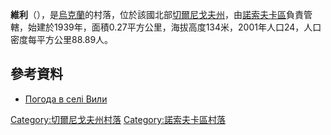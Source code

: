 {{coord|50|45|29|N|31|43|29|E|scale:100000|display=title}}

'''維利'''（{{lang-uk|Вили}}），是[[烏克蘭|烏克蘭]]的村落，位於該國北部[[切爾尼戈夫州|切爾尼戈夫州]]，由[[諾索夫卡區|諾索夫卡區]]負責管轄，始建於1939年，面積0.27平方公里，海拔高度134米，2001年人口24，人口密度每平方公里88.89人。

==參考資料==
* [http://weather.in.ua/ua/chernigovskaja/3565 Погода в селі Вили] {{Wayback|url=http://weather.in.ua/ua/chernigovskaja/3565 |date=20111220100116 }}

[[Category:切爾尼戈夫州村落|Category:切爾尼戈夫州村落]]
[[Category:諾索夫卡區村落|Category:諾索夫卡區村落]]


{{Chernihiv-geo-stub}}